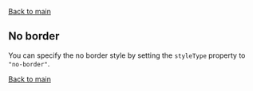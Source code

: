 
<Meta of={ToggleNoBorderStories} />

[Back to main](/docs/data-input-toggle--docs#variants)

## No border

You can specify the no border style by setting the `styleType` property to
`"no-border"`.

<Canvas of={ToggleNoBorderStories.Default} />

<Canvas of={ToggleNoBorderStories.CheckboxIndicator} />

<Canvas of={ToggleNoBorderStories.RadioIndicator} />

<Canvas of={ToggleNoBorderStories.YesIndicator} />

<Canvas of={ToggleNoBorderStories.NoIndicator} />

[Back to main](/docs/data-input-toggle--docs#variants)

